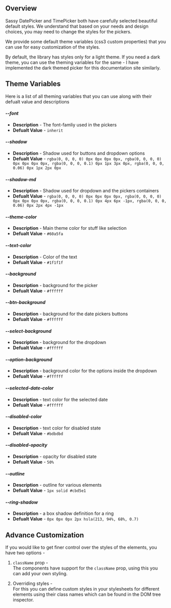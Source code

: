 
## Overview

Sassy DatePicker and TimePicker both have carefully selected beautiful default styles. We understand that based on your needs and design choices, you may need to change the styles for the pickers.

We provide some default theme variables (css3 custom properties) that you can use for easy customization of the styles.

<Callout emoji="🛠">
  By default, the library has styles only for a light theme. If you need a dark
  theme, you can use the theming variables for the same - I have implemented the
  dark themed picker for this documentation site similarly.
</Callout>

## Theme Variables

Here is a list of all theming variables that you can use along with their defualt value and descriptions

#### _--font_

- **Description** - The font-famliy used in the pickers
- **Defualt Value** - `inherit`

#### _--shadow_

- **Description** - Shadow used for buttons and dropdown options
- **Defualt Value** - `rgba(0, 0, 0, 0) 0px 0px 0px 0px, rgba(0, 0, 0, 0) 0px 0px 0px 0px, rgba(0, 0, 0, 0.1) 0px 1px 3px 0px, rgba(0, 0, 0, 0.06) 0px 1px 2px 0px`

#### _--shadow-md_

- **Description** - Shadow used for dropdown and the pickers containers
- **Defualt Value** - `rgba(0, 0, 0, 0) 0px 0px 0px 0px, rgba(0, 0, 0, 0) 0px 0px 0px 0px, rgba(0, 0, 0, 0.1) 0px 4px 6px -1px, rgba(0, 0, 0, 0.06) 0px 2px 4px -1px`

#### _--theme-color_

- **Description** - Main theme color for stuff like selection
- **Defualt Value** - `#60a5fa`

#### _--text-color_

- **Description** - Color of the text
- **Defualt Value** - `#1f1f1f`

#### _--background_

- **Description** - background for the picker
- **Defualt Value** - `#ffffff`

#### _--btn-background_

- **Description** - background for the date pickers buttons
- **Defualt Value** - `#ffffff`

#### _--select-background_

- **Description** - background for the dropdown
- **Defualt Value** - `#ffffff`

#### _--option-background_

- **Description** - background color for the options inside the dropdown
- **Defualt Value** - `#ffffff`

#### _--selected-date-color_

- **Description** - text color for the selected date
- **Defualt Value** - `#ffffff`

#### _--disabled-color_

- **Description** - text color for disabled state
- **Defualt Value** - `#bdbdbd`

#### _--disabled-opacity_

- **Description** - opacity for disabled state
- **Defualt Value** - `50%`

#### _--outline_

- **Description** - outline for various elements
- **Defualt Value** - `1px solid #cbd5e1`

#### _--ring-shadow_

- **Description** - a box shadow definition for a ring
- **Defualt Value** - `0px 0px 0px 2px hsla(213, 94%, 68%, 0.7)`

## Advance Customization

If you would like to get finer control over the styles of the elements, you have two options -

1. `className` prop -  
   The components have support for the `className` prop, using this you can add your own styling.

2. Overriding styles -  
   For this you can define custom styles in your stylesheets for different elements using their class names which can be found in the DOM tree inspector.
